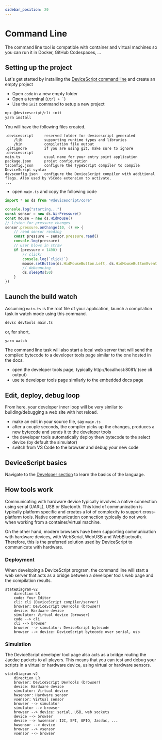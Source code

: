 ```yaml
---
sidebar_position: 20
---
```


# Command Line

The command line tool is compatible with container and virtual machines so you can run it
in Docker, GitHub Codespaces, ...

## Setting up the project

Let's get started by installing the [DeviceScript command line](/api/cli) and create an empty project

-   Open `code` in a new empty folder
-   Open a terminal (`` Ctrl + ` ``)
-   Use the `init` command to setup a new project

```bash
npx @devicescript/cli init
yarn install
```

You will have the following files created.

```
.devicescript     reserved folder for devicescript generated
    /lib          supporting runtime types and libraries
    /bin          compilation file output
.gitignore        if you are using git, make sure to ignore .devicescript
main.ts           usual name for your entry point application
package.json      projet configuration
tsconfig.json     configure the TypeScript compiler to compile DeviceScript syntax
devsconfig.json   configure the DeviceScript compiler with additional flags. Also used by VSCode extension to activate.
...
```

-   open `main.ts` and copy the following code

```ts
import * as ds from "@devicescript/core"

console.log("starting...")
const sensor = new ds.AirPressure()
const mouse = new ds.HidMouse()
// listen for pressure changes
sensor.pressure.onChange(10, () => {
    // read sensor reading
    const pressure = sensor.pressure.read()
    console.log(pressure)
    // user blows in straw
    if (pressure > 1400) {
        // click!
        console.log(`click!`)
        mouse.setButton(ds.HidMouseButton.Left, ds.HidMouseButtonEvent.Click)
        // debouncing
        ds.sleepMs(50)
    }
})
```

## Launch the build watch

Assuming `main.ts` is the root file of your application,
launch a compilation task in watch mode using this command.

```bash
devsc devtools main.ts
```

or, for short,

```bash
yarn watch
```

The command line task will also start a local web server that will send the compiled bytecode
to a developer tools page similar to the one hosted in the docs.

-   open the developer tools page, typically http://localhost:8081/ (see cli output)
-   use te developer tools page similarly to the embedded docs page

## Edit, deploy, debug loop

From here, your developer inner loop will be very similar to building/debugging a web site with hot reload.

-   make an edit in your source file, say `main.ts`
-   after a couple seconds, the compiler picks up the changes, produces a new bytecode and sends it to the developer tools
-   the developer tools automatically deploy thew bytecode to the select device (by default the simulator)
-   switch from VS Code to the browser and debug your new code

## DeviceScript basics

Navigate to the [Developer section](/developer) to learn the basics of the language.

## How tools work

Communicating with hardware device typically involves a native connection using serial (UARL), USB or Bluetooth.
This kind of communication is typically platform specific and creates a lot of complexity to support cross-platform tools.
Native communication connection typically do not work when working from a container/virtual machine.

On the other hand, modern browsers have been supporting communication with hardware devices, with WebSerial, WebUSB and WebBluetooth. Therefore, this is the preferred solution used by DeviceScript to communicate with hardware.

### Deployment

When developing a DeviceScript program, the command line will start a web server that acts as a bridge between
a developer tools web page and the compilation results.

```mermaid
stateDiagram-v2
    direction LR
    code: Your Editor
    cli: cli (DeviceScript compiler/server)
    browser: DeviceScript DevTools (browser)
    device: Hardware device
    simulator: Virtual device (browser)
    code --> cli
    cli --> browser
    browser --> simulator: DeviceScript bytecode
    browser --> device: DeviceScript bytecode over serial, usb
```

### Simulation

The DeviceScript developer tool page also acts as a bridge routing the Jacdac packets to all players. This means
that you can test and debug your scripts in a virtual or hardware device, using virtual or hardware sensors.

```mermaid
stateDiagram-v2
    direction LR
    browser: DeviceScript DevTools (browser)
    device: Hardware device
    simulator: Virtual device
    hwsensor: Hardware sensor
    vsensor: Virtual sensor
    browser --> simulator
    simulator --> browser
    browser --> device: serial, USB, web sockets
    device --> browser
    device --> hwsensor: I2C, SPI, GPIO, Jacdac, ...
    hwsensor --> device
    browser --> vsensor
    vsensor --> browser
```
